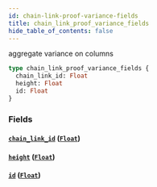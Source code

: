 ```yaml
---
id: chain-link-proof-variance-fields
title: chain_link_proof_variance_fields
hide_table_of_contents: false
---
```


aggregate variance on columns

```graphql
type chain_link_proof_variance_fields {
  chain_link_id: Float
  height: Float
  id: Float
}
```

### Fields

#### [`chain_link_id`](#) ([`Float`](../scalars/float))

#### [`height`](#) ([`Float`](../scalars/float))

#### [`id`](#) ([`Float`](../scalars/float))
